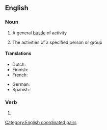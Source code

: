 ==English==

===Noun===
{{en-noun|comings and goings}}

# A general [[bustle]] of activity
# {{lb|en|in the plural}} The activities of a specified person or group

====Translations====
{{trans-top|plural sense: activities of a person or group}}
* Dutch: {{t|nl|doen en laten|n}}
* Finnish: {{t|fi|[[meneminen|menemiset]]|p}}
* French: {{t+|fr|faits et gestes|m-p}}
{{trans-mid}}
* German: {{t+|de|Kommen und Gehen}}
* Spanish: {{t|es|idas y venidas}}
{{trans-bottom}}

===Verb===
{{head|en|verb form}}

# {{present participle of|en|come and go|nocat=1}}

[[Category:English coordinated pairs]]